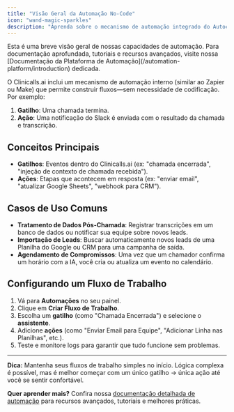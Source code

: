 ```yaml
---
title: "Visão Geral da Automação No-Code"
icon: "wand-magic-sparkles"
description: "Aprenda sobre o mecanismo de automação integrado do Autocalls.ai para criar fluxos de trabalho sem codificação"
---
```


<Card title="Leia a documentação completa" icon="book-open" href="/automation-platform/introduction">
  Esta é uma breve visão geral de nossas capacidades de automação. Para documentação aprofundada, tutoriais e recursos avançados, visite nossa
  [Documentação da Plataforma de Automação](/automation-platform/introduction) dedicada.
</Card>

O Clinicalls.ai inclui um mecanismo de automação interno (similar ao Zapier ou Make) que permite construir fluxos—sem necessidade de codificação. Por exemplo:

1. **Gatilho**: Uma chamada termina.
2. **Ação**: Uma notificação do Slack é enviada com o resultado da chamada e transcrição.

## Conceitos Principais

- **Gatilhos**: Eventos dentro do Clinicalls.ai (ex: "chamada encerrada", "injeção de contexto de chamada recebida").
- **Ações**: Etapas que acontecem em resposta (ex: "enviar email", "atualizar Google Sheets", "webhook para CRM").

## Casos de Uso Comuns

- **Tratamento de Dados Pós-Chamada**: Registrar transcrições em um banco de dados ou notificar sua equipe sobre novos leads.
- **Importação de Leads**: Buscar automaticamente novos leads de uma Planilha do Google ou CRM para uma campanha de saída.
- **Agendamento de Compromissos**: Uma vez que um chamador confirma um horário com a IA, você cria ou atualiza um evento no calendário.

## Configurando um Fluxo de Trabalho

1. Vá para **Automações** no seu painel.
2. Clique em **Criar Fluxo de Trabalho**.
3. Escolha um **gatilho** (como "Chamada Encerrada") e selecione o **assistente**.
4. Adicione **ações** (como "Enviar Email para Equipe", "Adicionar Linha nas Planilhas", etc.).
5. Teste e monitore logs para garantir que tudo funcione sem problemas.

---

**Dica:** Mantenha seus fluxos de trabalho simples no início. Lógica complexa é possível, mas é melhor começar com um único gatilho → única ação até você se sentir confortável.

**Quer aprender mais?** Confira nossa [documentação detalhada de automação](/automation-platform/introduction) para recursos avançados, tutoriais e melhores práticas.
